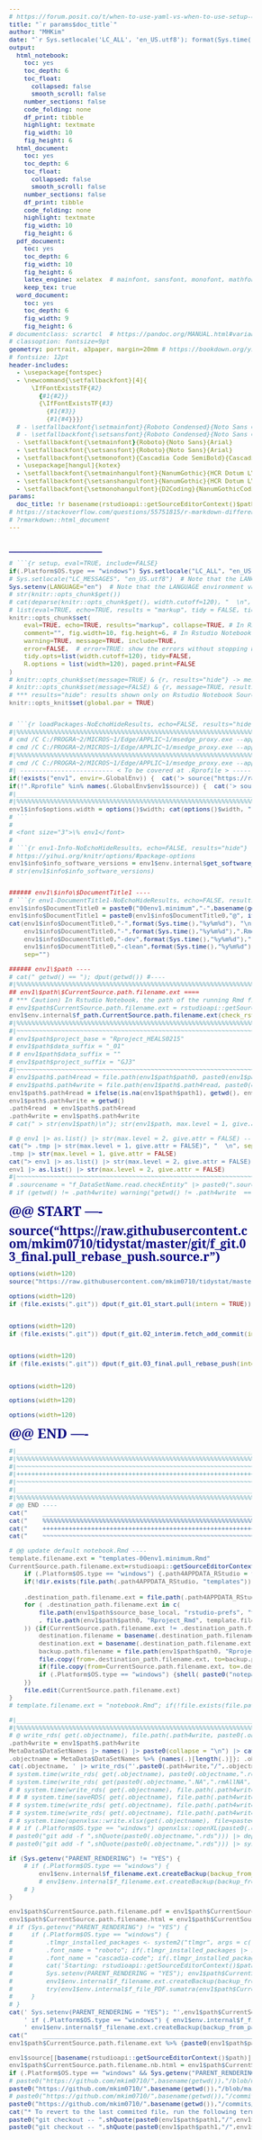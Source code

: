 ```yaml
---
# https://forum.posit.co/t/when-to-use-yaml-vs-when-to-use-setup-code-chunk/56169/
title: "`r params$doc_title`"
author: "MHKim"
date: "`r Sys.setlocale('LC_ALL', 'en_US.utf8'); format(Sys.time(), '%B %d, %Y')`"
output:
  html_notebook:  
    toc: yes
    toc_depth: 6
    toc_float:
      collapsed: false
      smooth_scroll: false
    number_sections: false
    code_folding: none
    df_print: tibble
    highlight: textmate
    fig_width: 10
    fig_height: 6
  html_document:
    toc: yes
    toc_depth: 6
    toc_float:
      collapsed: false
      smooth_scroll: false
    number_sections: false
    df_print: tibble
    code_folding: none
    highlight: textmate
    fig_width: 10
    fig_height: 6
  pdf_document: 
    toc: yes
    toc_depth: 6
    fig_width: 10
    fig_height: 6
    latex_engine: xelatex  # mainfont, sansfont, monofont, mathfont works only with xelatex and lualatex, but not pdflatex
    keep_tex: true
  word_document:
    toc: yes
    toc_depth: 6
    fig_width: 9
    fig_height: 6
# documentclass: scrartcl  # https://pandoc.org/MANUAL.html#variables-for-latex
# classoption: fontsize=9pt 
geometry: portrait, a3paper, margin=20mm # https://bookdown.org/yihui/rmarkdown/pdf-document.html#latex-options
# fontsize: 12pt
header-includes: 
  - \usepackage{fontspec}
  - \newcommand{\setfallbackfont}[4]{
      \IfFontExistsTF{#2}
        {#1{#2}}
        {\IfFontExistsTF{#3}
          {#1{#3}}
          {#1{#4}}}}
  # - \setfallbackfont{\setmainfont}{Roboto Condensed}{Noto Sans Condensed}{Arial Narrow}
  # - \setfallbackfont{\setsansfont}{Roboto Condensed}{Noto Sans Condensed}{Arial Narrow}
  - \setfallbackfont{\setmainfont}{Roboto}{Noto Sans}{Arial}
  - \setfallbackfont{\setsansfont}{Roboto}{Noto Sans}{Arial}
  - \setfallbackfont{\setmonofont}{Cascadia Code SemiBold}{Cascadia Code}{Fira Code}
  - \usepackage[hangul]{kotex}
  - \setfallbackfont{\setmainhangulfont}{NanumGothic}{HCR Dotum LVT}{Malgun Gothic}
  - \setfallbackfont{\setsanshangulfont}{NanumGothic}{HCR Dotum LVT}{Malgun Gothic}
  - \setfallbackfont{\setmonohangulfont}{D2Coding}{NanumGothicCoding}{NanumGothic}
params:
  doc_title: !r basename(rstudioapi::getSourceEditorContext()$path)
# https://stackoverflow.com/questions/55751815/r-markdown-difference-between-parameters-and-variables
# ?rmarkdown::html_document
---
```

<!-- https://stackoverflow.com/questions/28480625/r-knitr-markown-setting-html-page-width -->
<style type="text/css">
.main-content, .toc {max-width: 785px; margin: 0 auto; font-size: 1rem;} /* A4: 21cm x 29.7cm = 8.27in x 11.69in; 8.27in x 96px/in ≈ 793px */
html { font-size: 12px; }
body { font-size: 12px; font-family: 'Roboto Condensed', 'Noto Sans Condensed', 'Open Sans Condensed', 'Source Sans 3', 'Arial Narrow', Helvetica, sans-serif; }
h1.title { font-size: 28px; font-family: 'Roboto Serif', 'Noto Serif', 'Source Serif 4', serif; line-height: 1.1; margin-top: 14px; margin-bottom: 0; color: Navy; }
h1 { font-size: 24px; font-family: 'Roboto Serif', 'Noto Serif', 'Source Serif 4', serif; line-height: 1.1; margin-top: 12px; margin-bottom: 0; color: Navy; }
h2 { font-size: 21px; font-family: 'Roboto Serif', 'Noto Serif', 'Source Serif 4', serif; line-height: 1.1; margin-top: 11px; margin-bottom: 0; color: Navy; }
h3 { font-size: 18px; font-family: 'Roboto Serif', 'Noto Serif', 'Source Serif 4', serif; line-height: 1.1; margin-top: 9px; margin-bottom: 0; color: Navy; }
h4 { font-size: 16px; font-family: 'Roboto Serif', 'Noto Serif', 'Source Serif 4', serif; line-height: 1.1; margin-top: 8px; margin-bottom: 0; color: Navy; }
h5 { font-size: 14px; font-family: 'Roboto Serif', 'Noto Serif', 'Source Serif 4', serif; line-height: 1.1; margin-top: 7px; margin-bottom: 0; color: Navy; }
h6 { font-size: 12px; font-family: 'Roboto Serif', 'Noto Serif', 'Source Serif 4', serif; line-height: 1.1; margin-top: 6px; margin-bottom: 0; color: Navy; }
table, td, th, figure, figcaption { font-size: 10px; font-family: 'Roboto Condensed', 'Noto Sans Condensed', 'Open Sans Condensed', 'Source Sans 3', 'Arial Narrow', Helvetica, sans-serif; line-height: 1.1; margin-top: 5px; margin-bottom: 0; }
code { font-size: 11px; font-family: 'Cascadia Code SemiBold', 'Cascadia Code', 'Fira Code', Consolas, 'Source Code Pro', monospace; line-height: 1.1; margin-top: 6px; margin-bottom: 0; color: DimGray; background-color: Snow; }
pre { font-size: 11px; font-family: 'Cascadia Code SemiBold', 'Cascadia Code', 'Fira Code', Consolas, 'Source Code Pro', monospace; line-height: 1.1; margin-top: 6px; margin-bottom: 0; color: DimGray; background-color: Snow; }
</style>
  
<!-- font-size: 0.9em; /* 90% of inherited font size */ -->
  
<!-- Body text (body): The default font size is typically 16 pixels. -->
<!-- Paragraphs (p): Inherit the body's font size, so also typically 16 pixels. -->
<!-- List items (li): Inherit the body's font size, generally 16 pixels. -->
<!-- Headings (h1 to h6): The default sizes decrease with each level. For example: -->
<!-- h1: Typically around 32 pixels. -->
<!-- h2: Often around 24 pixels. -->
<!-- h3: Commonly around 18.72 pixels. -->
<!-- h4: Usually about 16 pixels. -->
<!-- h5: Generally around 13.28 pixels. -->
<!-- h6: Often about 10.72 pixels. -->
<!-- Blockquotes (blockquote): Usually inherit the body's font size, around 16 pixels. -->
<!-- Tables (table), table cells (td, th): Typically inherit the body's font size, so around 16 pixels. -->
<!-- Figures (figure) and figure captions (figcaption): Generally inherit the body's font size, so about 16 pixels. -->
<!-- 1: Approximately 8 pixels. -->
<!-- 2: Approximately 10 pixels. -->
<!-- 3: Approximately 12 pixels (this was often considered the default size). -->
<!-- 4: Approximately 14 pixels. -->
<!-- 5: Approximately 18 pixels. -->
<!-- 6: Approximately 24 pixels. -->
# _______________
<!-- {r Rstudio-RMarkDown-Shortcuts, eval=FALSE, include=FALSE} -->
<!-- ##### Rstudio RMarkDown Shortcuts -->
<!-- https://support.posit.co/hc/en-us/articles/200711853-Keyboard-Shortcuts-in-the-RStudio-IDE   -->
<!-- https://bookdown.org/yihui/rmarkdown-cookbook/rstudio-shortcuts.html   -->
<!-- Insert R chunk	Ctrl+Alt+I	Command+Option+I   -->
<!-- Preview HTML	Ctrl+Shift+K	Command+Shift+K   -->
<!-- Run all chunks above	Ctrl+Alt+P	Command+Option+P   -->
<!-- Run current chunk	Ctrl+Alt+C	Command+Option+C   -->
<!-- Run current chunk	Ctrl+Shift+Enter	Command+Shift+Enter   -->
<!-- Run next chunk	Ctrl+Alt+N	Command+Option+N   -->
<!-- Run all chunks	Ctrl+Alt+R	Command+Option+R   -->
<!-- Go to next chunk/title	Ctrl+PgDown	Command+PgDown   -->
<!-- Go to previous chunk/title	Ctrl+PgUp	Command+PgUp   -->
<!-- Show/hide document outline	Ctrl+Shift+O	Command+Shift+O   -->
<!-- F7 spell-check your document.   -->
<!-- Restart the R session   Ctrl + Alt + F10 (or Command + Option + F10 on macOS).   -->
<!--    -->
<!-- *** Caution: @ # \$ \% * \\ ***  -->

  
```r
# ```{r setup, eval=TRUE, include=FALSE}
if(.Platform$OS.type == "windows") Sys.setlocale("LC_ALL", "en_US.utf8")  # Note that setting category "LC_ALL" sets only categories "LC_COLLATE", "LC_CTYPE", "LC_MONETARY" and "LC_TIME".
# Sys.setlocale("LC_MESSAGES", "en_US.utf8")  # Note that the LANGUAGE environment variable has precedence over "LC_MESSAGES" in selecting the language for message translation on most R platforms.  # LC_MESSAGES does not exist in Windows
Sys.setenv(LANGUAGE="en")  # Note that the LANGUAGE environment variable has precedence over "LC_MESSAGES" in selecting the language for message translation on most R platforms.
# str(knitr::opts_chunk$get())
# cat(deparse(knitr::opts_chunk$get(), width.cutoff=120), "  \n", sep="")
# list(eval=TRUE, echo=TRUE, results = "markup", tidy = FALSE, tidy.opts = NULL, collapse = FALSE, prompt = FALSE, comment = "##",     highlight = TRUE, size = "normalsize", background = "#F7F7F7", strip.white = structure(TRUE, class = "AsIs"), cache = FALSE,     cache.path = "cache/", cache.vars = NULL, cache.lazy = TRUE, dependson = NULL, autodep = FALSE, cache.rebuild = FALSE,     fig.keep = "high", fig.show = "asis", fig.align = "default", fig.path = "figure/", dev = NULL, dev.args = NULL, dpi = 72,     fig.ext = NULL, fig.width=7, fig.height=7, fig.env = "figure", fig.cap = NULL, fig.scap = NULL, fig.lp = "fig:",     fig.subcap = NULL, fig.pos = "", out.width=NULL, out.height=NULL, out.extra = NULL, fig.retina = 1, external = TRUE,     sanitize = FALSE, interval = 1, aniopts = "controls,loop", warning = TRUE, error = TRUE, message = TRUE, render = NULL,     ref.label = NULL, child = NULL, engine = "R", split = FALSE, include = TRUE, purl = TRUE)
knitr::opts_chunk$set(
    eval=TRUE, echo=TRUE, results="markup", collapse=TRUE, # In Rstudio Notebook Source Pane & nb.HTML, results="hold" does not work
    comment="", fig.width=10, fig.height=6, # In Rstudio Notebook Source Pane & nb.HTML, comment="##" does not work?
    warning=TRUE, message=TRUE, include=TRUE, 
    error=FALSE,  # error=TRUE: show the errors without stopping R; error=FALSE: stop on error
    tidy.opts=list(width.cutoff=120), tidy=FALSE, 
    R.options = list(width=120), paged.print=FALSE
) 
# knitr::opts_chunk$set(message=TRUE) & {r, results="hide"} -> message shown in Rstudio Notebook Source Pane & knitted HTML, but not in Preview nb.HTML?!
# knitr::opts_chunk$set(message=FALSE) & {r, message=TRUE, results="hide"} -> message shown in Rstudio Notebook Source Pane & knitted HTML, but not in Preview nb.HTML?!
# *** results="hide": results shown only on Rstudio Notebook Source Pane, but not in nb.HTML nor knitted HTML
knitr::opts_knit$set(global.par = TRUE)


# ```{r loadPackages-NoEchoHideResults, echo=FALSE, results="hide"}
#|%%%%%%%%%%%%%%%%%%%%%%%%%%%%%%%%%%%%%%%%%%%%%%%%%%%%%%%%%%%%%%%%%%%%%%%%%%%%%%%%|#  
# cmd /C C:/PROGRA~2/MICROS~1/Edge/APPLIC~1/msedge_proxy.exe --app=https://github.com/mkim0710/tidystat/blob/master/rstudio-prefs/templates/default.R  
# cmd /C C:/PROGRA~2/MICROS~1/Edge/APPLIC~1/msedge_proxy.exe --app=https://github.com/mkim0710/tidystat/blob/master/rstudio-prefs/templates/templates-00env1.minimum.Rmd  
#|%%%%%%%%%%%%%%%%%%%%%%%%%%%%%%%%%%%%%%%%%%%%%%%%%%%%%%%%%%%%%%%%%%%%%%%%%%%%%%%%|#  
# cmd /C C:/PROGRA~2/MICROS~1/Edge/APPLIC~1/msedge_proxy.exe --app=https://github.com/mkim0710/tidystat/blob/master/.Rprofile    
#| ------------------------- < To be covered at .Rprofile > --------------------- |#  
if(!exists("env1", envir=.GlobalEnv)) {  cat('> source("https://raw.githubusercontent.com/mkim0710/tidystat/master/.Rprofile")  \n')  ;  source("https://raw.githubusercontent.com/mkim0710/tidystat/master/.Rprofile")  ;  .First()  }  
if(!".Rprofile" %in% names(.GlobalEnv$env1$source)) {  cat('> source("https://raw.githubusercontent.com/mkim0710/tidystat/master/.Rprofile")  \n')  ;  source("https://raw.githubusercontent.com/mkim0710/tidystat/master/.Rprofile")  ;  .First()  }  
#|________________________________________________________________________________|#  
#|%%%%%%%%%%%%%%%%%%%%%%%%%%%%%%%%%%%%%%%%%%%%%%%%%%%%%%%%%%%%%%%%%%%%%%%%%%%%%%%%|#  
env1$info$options.width = options()$width; cat(options()$width, "  \n", sep="")
# ```
#   
# <font size="3">\% env1</font>  
#   
# ```{r env1-Info-NoEchoHideResults, echo=FALSE, results="hide"}
# https://yihui.org/knitr/options/#package-options
env1$info$info_software_versions = env1$env.internal$get_software_versions(library_names = c("tidyverse", "dplyr", "ggplot2", "purrr", "stringr", "stats","survival"))
# str(env1$info$info_software_versions)


###### env1\$info\$DocumentTitle1 ----  
# ```{r env1-DocumentTitle1-NoEchoHideResults, echo=FALSE, results="hide"}
env1$info$DocumentTitle0 = paste0("00env1.minimum","-",basename(getwd()))
env1$info$DocumentTitle1 = paste0(env1$info$DocumentTitle0,"@", ifelse(grepl("MacBook-Pro", Sys.info()["nodename"]), "MBP", Sys.info()["nodename"]))
cat(env1$info$DocumentTitle0,"-",format(Sys.time(),"%y%m%d"), "\n", 
    env1$info$DocumentTitle0,"-",format(Sys.time(),"%y%m%d"),".Rmd", "\n", 
    env1$info$DocumentTitle0,"-dev",format(Sys.time(),"%y%m%d"),".Rmd", "\n", 
    env1$info$DocumentTitle0,"-clean",format(Sys.time(),"%y%m%d"),".Rmd", "\n", 
    sep="")
```
  
  
```r
###### env1\$path ----  
# cat(" getwd() == "); dput(getwd()) #----   
#|%%%%%%%%%%%%%%%%%%%%%%%%%%%%%%%%%%%%%%%%%%%%%%%%%%%%%%%%%%%%%%%%%%%%%%%%%%%%%%%%|#  
## env1\$path\$CurrentSource.path.filename.ext ====  
# *** Caution) In Rstudio Notebook, the path of the running Rmd file is set as the working directory~!!!
# env1$path$CurrentSource.path.filename.ext = rstudioapi::getSourceEditorContext()$path |> normalizePath(winslash="/") |> str_replace(fixed(getwd()|>normalizePath(winslash="/")), "") |> str_replace("^/", "")
env1$env.internal$f_path.CurrentSource.path.filename.ext(check_rstudioapi = TRUE, overwrite = TRUE)
#|%%%%%%%%%%%%%%%%%%%%%%%%%%%%%%%%%%%%%%%%%%%%%%%%%%%%%%%%%%%%%%%%%%%%%%%%%%%%%%%%|#  
#|~~~~~~~~~~~~~~~~~~~~~~~~~~~~~~~~~~~~~~~~~~~~~~~~~~~~~~~~~~~~~~~~~~~~~~~~~~~~~~~~|#  
# env1$path$project_base = "Rproject_HEALS0215"
# env1$path$data_suffix = "_01"
# # env1$path$data_suffix = ""
# env1$path$project_suffix = "GJ3"
#|~~~~~~~~~~~~~~~~~~~~~~~~~~~~~~~~~~~~~~~~~~~~~~~~~~~~~~~~~~~~~~~~~~~~~~~~~~~~~~~~|#  
# env1$path$.path4read = file.path(env1$path$path0, paste0(env1$path$project_base, env1$path$data_suffix))
# env1$path$.path4write = file.path(env1$path$.path4read, paste0(env1$path$project_base, env1$path$data_suffix, env1$path$project_suffix))
env1$path$.path4read = ifelse(is.na(env1$path$path1), getwd(), env1$path$path1)
env1$path$.path4write = getwd()
.path4read  = env1$path$.path4read
.path4write = env1$path$.path4write
# cat(" > str(env1$path)\n"); str(env1$path, max.level = 1, give.attr = F)  

# @ env1 |> as.list() |> str(max.level = 2, give.attr = FALSE) ----  
cat("> .tmp |> str(max.level = 1, give.attr = FALSE)", "  \n", sep="") 
.tmp |> str(max.level = 1, give.attr = FALSE)
cat("> env1 |> as.list() |> str(max.level = 2, give.attr = FALSE)", "  \n", sep="") 
env1 |> as.list() |> str(max.level = 2, give.attr = FALSE)
#|~~~~~~~~~~~~~~~~~~~~~~~~~~~~~~~~~~~~~~~~~~~~~~~~~~~~~~~~~~~~~~~~~~~~~~~~~~~~~~~~|#  
# .sourcename = "f_DataSetName.read.checkEntity" |> paste0(".source.r"); .subpath=r"()"|>str_replace_all("\\\\","/"); .subpath.filename.source.r = .sourcename %>% paste0(.subpath,ifelse(.subpath=="","","/"),.); if(!.sourcename %in% names(.GlobalEnv$env1$source)) {  cat('> source("',file.path(env1$path$source_base,.subpath.filename.source.r),'")', "  \n", sep=""); .GlobalEnv$env1$source[[.sourcename]] = file.path(env1$path$source_base,.subpath.filename.source.r); suppressPackageStartupMessages(source(.GlobalEnv$env1$source[[.sourcename]]))  }
# if (getwd() != .path4write) warning("getwd() != .path4write  == ") else cat(" getwd() == .path4write == "); dput(.path4write)  #----  
```
  
  
# @@ START ----  
  
## source("https://raw.githubusercontent.com/mkim0710/tidystat/master/git/f_git.03_final.pull_rebase_push.source.r")  
```r
options(width=120)
source("https://raw.githubusercontent.com/mkim0710/tidystat/master/git/f_git.03_final.pull_rebase_push.source.r")
```
  
  
```r
options(width=120)
if (file.exists(".git")) dput(f_git.01_start.pull(intern = TRUE))
  
```
  
  
```r
options(width=120)
if (file.exists(".git")) dput(f_git.02_interim.fetch_add_commit(intern = TRUE))
  
```
  
  
```r
options(width=120)
if (file.exists(".git")) dput(f_git.03_final.pull_rebase_push(intern = TRUE))
  
```
  
  
```r
options(width=120)

```
  
  
```r
options(width=120)

```
  
  
```r
options(width=120)

```
  
  
# @@ END ----  
```r
#|________________________________________________________________________________|#  
#|%%%%%%%%%%%%%%%%%%%%%%%%%%%%%%%%%%%%%%%%%%%%%%%%%%%%%%%%%%%%%%%%%%%%%%%%%%%%%%%%|#  
#|~~~~~~~~~~~~~~~~~~~~~~~~~~~~~~~~~~~~~~~~~~~~~~~~~~~~~~~~~~~~~~~~~~~~~~~~~~~~~~~~|#  
#|++++++++++++++++++++++++++++++++++++++++++++++++++++++++++++++++++++++++++++++++|#  
#|~~~~~~~~~~~~~~~~~~~~~~~~~~~~~~~~~~~~~~~~~~~~~~~~~~~~~~~~~~~~~~~~~~~~~~~~~~~~~~~~|#  
#|________________________________________________________________________________|#  
#|%%%%%%%%%%%%%%%%%%%%%%%%%%%%%%%%%%%%%%%%%%%%%%%%%%%%%%%%%%%%%%%%%%%%%%%%%%%%%%%%|#  
# @@ END ----  
cat("    ________________________________________________________________________    \n")
cat("    %%%%%%%%%%%%%%%%%%%%%%%%%%%%%%%%%%%%%%%%%%%%%%%%%%%%%%%%%%%%%%%%%%%%%%%%    \n")
cat("    ++++++++++++++++++++++++++++++++++++++++++++++++++++++++++++++++++++++++    \n")
cat("    ~~~~~~~~~~~~~~~~~~~~~~~~~~~~~~~~~~~~~~~~~~~~~~~~~~~~~~~~~~~~~~~~~~~~~~~~    \n")
```
  
  
```r
# @@ update default notebook.Rmd ----  
template.filename.ext = "templates-00env1.minimum.Rmd"
CurrentSource.path.filename.ext=rstudioapi::getSourceEditorContext()$path; if(basename(CurrentSource.path.filename.ext) == template.filename.ext) {
    if (.Platform$OS.type == "windows") {.path4APPDATA_RStudio = file.path(Sys.getenv("APPDATA"), "RStudio") |> str_replace_all("\\\\","/")} else if (.Platform$OS.type == "unix") {.path4APPDATA_RStudio = "~/.config/rstudio"} 
    if(!dir.exists(file.path(.path4APPDATA_RStudio, "templates"))) dir.create(file.path(.path4APPDATA_RStudio, "templates")) 
    
    .destination_path.filename.ext = file.path(.path4APPDATA_RStudio, "templates", "notebook.Rmd"); if(file.copy(from=CurrentSource.path.filename.ext, to=.destination_path.filename.ext, overwrite=TRUE)) message(paste0("Update successful: ", .destination_path.filename.ext)) else warning(paste0("Update failed: ", .destination_path.filename.ext)); if (.Platform$OS.type == "windows") {shell( paste0("notepad.exe"," ",shQuote(.destination_path.filename.ext)), wait=FALSE )} else if (.Platform$OS.type == "unix") {system(paste0("open -a TextEdit ",.destination_path.filename.ext),wait=FALSE)}  
    for ( .destination_path.filename.ext in c(
        file.path(env1$path$source_base_local, "rstudio-prefs", "templates", template.filename.ext)
        , file.path(env1$path$path0, "Rproject_Rmd", template.filename.ext)
    )) {if(CurrentSource.path.filename.ext != .destination_path.filename.ext) {
        destination.filename = basename(.destination_path.filename.ext) |> str_remove("\\.([[:alnum:]]+)$")
        destination.ext = basename(.destination_path.filename.ext) |> str_extract("\\.([[:alnum:]]+)$")
        backup.path.filename = file.path(env1$path$path0, "Rproject_Rmd", "-backup", paste0(destination.filename,"-",format(Sys.time(),"%y%m%d_%H%M"),destination.ext))
        file.copy(from=.destination_path.filename.ext, to=backup.path.filename, overwrite=TRUE); message(paste0("Backup file created: ",backup.path.filename))
        if(file.copy(from=CurrentSource.path.filename.ext, to=.destination_path.filename.ext, overwrite=TRUE)) message(paste0("Update successful: ", .destination_path.filename.ext)) else warning(paste0("Update failed: ", .destination_path.filename.ext))
        if (.Platform$OS.type == "windows") {shell( paste0("notepad.exe"," ",shQuote(.destination_path.filename.ext)), wait=FALSE )} else if (.Platform$OS.type == "unix") {system(paste0("open -a TextEdit ",.destination_path.filename.ext),wait=FALSE)}  
    }}
    file.edit(CurrentSource.path.filename.ext)
}
# template.filename.ext = "notebook.Rmd"; if(!file.exists(file.path(.path4APPDATA_RStudio, "templates", template.filename.ext))) file.create(file.path(.path4APPDATA_RStudio, "templates", template.filename.ext)); file.edit(file.path(.path4APPDATA_RStudio, "templates", template.filename.ext))
```
  
  
```r
#|________________________________________________________________________________|#  
#|%%%%%%%%%%%%%%%%%%%%%%%%%%%%%%%%%%%%%%%%%%%%%%%%%%%%%%%%%%%%%%%%%%%%%%%%%%%%%%%%|#  
# @ write_rds( get(.objectname), file.path(.path4write, paste0(.objectname,".rds"))) ----  
.path4write = env1$path$.path4write
MetaData$DataSetNames |> names() |> paste0(collapse = "\n") |> cat("\n", sep="")
.objectname = MetaData$DataSetNames %>% {names(.)[length(.)]}; .objectname %>% cat(deparse(substitute(.)), ' == "',.,'"  \n', sep="")
cat(.objectname, ' |> write_rds("',paste0(.path4write,"/",.objectname,".rds"),'", compress = "none") |> system.time()', "  \n", sep="")
# system.time(write_rds( get(.objectname), paste0(.objectname,".rds") ))
# system.time(write_rds( get(paste0(.objectname,".NA",".rmAllNA",".fct")), paste0(.objectname,".NA",".rmAllNA",".fct",".rds") ))
# # system.time(write_rds( get(.objectname), file.path(.path4write, paste0(.objectname,".rds"))))
# # # system.time(saveRDS( get(.objectname), file.path(.path4write, paste0(.objectname,".rds")), compress = "gzip" ))
# # system.time(write_rds( get(.objectname), file.path(.path4write, paste0(.objectname,".rds")), compress = "gz", compression = 9 ))
# # system.time(write_rds( get(.objectname), file.path(.path4write, paste0(.objectname, ".rds", "")), compress = "xz", compression = 9 ))
# # system.time(openxlsx::write.xlsx(get(.objectname), file=paste0(.objectname,".xlsx"), asTable=TRUE, withFilter=TRUE))
# # if (.Platform$OS.type == "windows") openxlsx::openXL(paste0(.objectname, ".xlsx"))
# paste0("git add -f ",shQuote(paste0(.objectname,".rds"))) |> deparse() |> cat(" |> system(intern=TRUE)  \n", sep="")  
# paste0("git add -f ",shQuote(paste0(.objectname,".rds"))) |> system(intern=TRUE)  
```
  
  
```r
if (Sys.getenv("PARENT_RENDERING") != "YES") {
    # if (.Platform$OS.type == "windows") {
        env1$env.internal$f_filename.ext.createBackup(backup_from_path.filename.ext = rstudioapi::getSourceEditorContext()$path|>str_replace("\\.([[:alnum:]]+)$",".Rmd"), .backup_to_path="-backup", timeFormat="%y%m%d_%H", overwrite=TRUE)
        # env1$env.internal$f_filename.ext.createBackup(backup_from_path.filename.ext = rstudioapi::getSourceEditorContext()$path|>str_replace("\\.([[:alnum:]]+)$",".nb.html"), .backup_to_path="-backup", timeFormat="%y%m%d_%H", overwrite=TRUE)
    # }
}
```
  
  
```r
env1$path$CurrentSource.path.filename.pdf = env1$path$CurrentSource.path.filename.ext |> str_replace("\\.([[:alnum:]]+)$",".pdf") |> str_replace_all("[ ()]","-")
env1$path$CurrentSource.path.filename.html = env1$path$CurrentSource.path.filename.ext |> str_replace("\\.([[:alnum:]]+)$",".html") |> str_replace_all("[ ()]","-")
# if (Sys.getenv("PARENT_RENDERING") != "YES") {
#     if (.Platform$OS.type == "windows") {
#         .tlmgr_installed_packages <- system2("tlmgr", args = c("info", "--list", "--only-installed"), stdout = TRUE)
#         .font_name = "roboto"; if(.tlmgr_installed_packages |> str_subset(.font_name) |> length() == 0) tinytex::tlmgr_install(.font_name)
#         .font_name = "cascadia-code"; if(.tlmgr_installed_packages |> str_subset(.font_name) |> length() == 0) tinytex::tlmgr_install(.font_name)
#         cat('Starting: rstudioapi::getSourceEditorContext()$path |> rmarkdown::render(output_format = "pdf_document") \n')
#         Sys.setenv(PARENT_RENDERING = "YES"); env1$path$CurrentSource.path.filename.ext %>% {paste0(env1$path$path1,"/",.)} |> rmarkdown::render(output_format = "pdf_document"); Sys.setenv(PARENT_RENDERING = "NO")
#         env1$env.internal$f_filename.ext.createBackup(backup_from_path.filename.ext = env1$path$CurrentSource.path.filename.pdf %>% {paste0(env1$path$path1,"/",.)}, .backup_to_path="-backup", timeFormat="%y%m%d_%H", overwrite=TRUE)
#         try(env1$env.internal$f_file_PDF.sumatra(env1$path$CurrentSource.path.filename.pdf %>% {paste0(env1$path$path1,"/",.)}))
#     }
# }
cat(' Sys.setenv(PARENT_RENDERING = "YES"); "',env1$path$CurrentSource.path.filename.ext %>% {paste0(env1$path$path1,"/",.)},'" |> rmarkdown::render(output_format = "pdf_document"); Sys.setenv(PARENT_RENDERING = "NO")',"\n", 
    ' if (.Platform$OS.type == "windows") { env1$env.internal$f_file_PDF.sumatra("',env1$path$CurrentSource.path.filename.pdf %>% {paste0(env1$path$path1,"/",.)},'") } else { browseURL("',env1$path$CurrentSource.path.filename.pdf %>% {paste0(env1$path$path1,"/",.)},'") }',"\n",
    ' env1$env.internal$f_filename.ext.createBackup(backup_from_path.filename.ext = "',env1$path$CurrentSource.path.filename.pdf %>% {paste0(env1$path$path1,"/",.)},'", .backup_to_path="-backup", timeFormat="%y%m%d", overwrite=TRUE)',"  \n", sep="")
cat("    ________________________________________________________________________    \n")
env1$path$CurrentSource.path.filename.ext %>% {paste0(env1$path$path1,"/",.)} %>% cat('  Sys.setenv(PARENT_RENDERING = "YES"); "',.,'" |> rmarkdown::render(output_format = "html_document"); Sys.setenv(PARENT_RENDERING = "NO")  \n', sep=""); env1$path$CurrentSource.path.filename.html %>% {paste0(env1$path$path1,"/",.)} %>% cat('  "',.,'" |> env1$env.internal$f_filename.ext.createBackup(.backup_to_path="-backup", timeFormat="%y%m%d", overwrite=TRUE)  \n', sep=""); env1$path$CurrentSource.path.filename.html %>% {paste0(env1$path$path1,"/",.)} %>% cat('  "',.,'" |> env1$env.internal$f_URL.open_in_edge_app()  \n', sep="")
```
  
  
```r
env1$source[[basename(rstudioapi::getSourceEditorContext()$path)]] = rstudioapi::getSourceEditorContext()$path
env1$path$CurrentSource.path.filename.nb.html = env1$path$CurrentSource.path.filename.ext |> str_replace("\\.([[:alnum:]]+)$",".nb.html")
if (.Platform$OS.type == "windows" && Sys.getenv("PARENT_RENDERING") != "YES") { paste0('ping -n 5 127.0.0.1 > nul & "C:/Program Files (x86)/Microsoft/Edge/Application/msedge_proxy.exe" --app="',env1$path$CurrentSource.path.filename.nb.html %>% {paste0(env1$path$path1,"/",.)}|>normalizePath(winslash="/"),'"') |> shell(wait=FALSE) } # else { browseURL(env1$path$CurrentSource.path.filename.nb.html %>% {paste0(env1$path$path1,"/",.)}) }
# paste0("https://github.com/mkim0710/",basename(getwd()),"/blob/main/",env1$path$CurrentSource.path.filename.ext) %>% paste0('"C:/Program Files (x86)/Microsoft/Edge/Application/msedge_proxy.exe" --app="',.,'"') |> system(intern=TRUE)
paste0("https://github.com/mkim0710/",basename(getwd()),"/blob/main/",env1$path$CurrentSource.path.filename.ext) %>% paste0('"C:/Program Files (x86)/Microsoft/Edge/Application/msedge_proxy.exe" --app="',.,'"') %>% paste0("'",.,"' |> system(intern=TRUE)") |> cat("  \n", sep="")
# paste0("https://github.com/mkim0710/",basename(getwd()),"/commits/main/",env1$path$CurrentSource.path.filename.ext) %>% paste0('"C:/Program Files (x86)/Microsoft/Edge/Application/msedge_proxy.exe" --app="',.,'"') |> system(intern=TRUE)
paste0("https://github.com/mkim0710/",basename(getwd()),"/commits/main/",env1$path$CurrentSource.path.filename.ext) %>% paste0('"C:/Program Files (x86)/Microsoft/Edge/Application/msedge_proxy.exe" --app="',.,'"') %>% paste0("'",.,"' |> system(intern=TRUE)") |> cat("  \n", sep="")
cat("* To revert to the last commited file, run the following terminal command:  \n")
paste0("git checkout -- ",shQuote(paste0(env1$path$path1,"/",env1$path$CurrentSource.path.filename.ext)) ) |> deparse() |> cat(" |> system(intern=TRUE)  \n", sep="")
paste0("git checkout -- ",shQuote(paste0(env1$path$path1,"/",env1$path$CurrentSource.path.filename.nb.html)) ) |> deparse() |> cat(" |> system(intern=TRUE)  \n", sep="")
```
  
  

